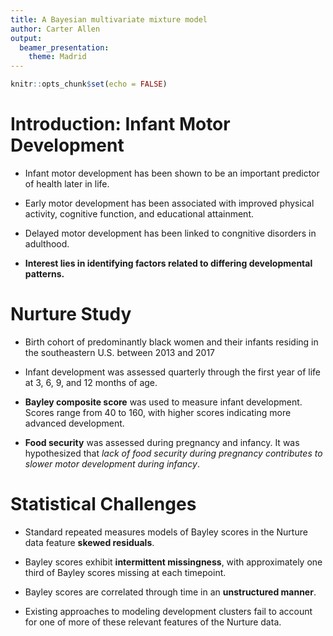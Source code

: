 ```yaml
---
title: A Bayesian multivariate mixture model
author: Carter Allen
output: 
  beamer_presentation:
    theme: Madrid
---
```


```r
knitr::opts_chunk$set(echo = FALSE)
```

# Introduction: Infant Motor Development

- Infant motor development has been shown to be an important predictor of health later in life.

- Early motor development has been associated with improved physical activity, cognitive function, and educational attainment. 

- Delayed motor development has been linked to congnitive disorders in adulthood.

- __Interest lies in identifying factors related to differing developmental patterns.__

# Nurture Study

- Birth cohort of predominantly black women and their infants residing in the southeastern U.S. between 2013 and 2017

- Infant development was assessed quarterly through the first year of life at 3, 6, 9, and 12 months of age.

- __Bayley composite score__ was used to measure infant development. Scores range from 40 to 160, with higher scores indicating more advanced development.

- __Food security__ was assessed during pregnancy and infancy. It was hypothesized that _lack of food security during pregnancy contributes to slower motor development during infancy_.

# Statistical Challenges

- Standard repeated measures models of Bayley scores in the Nurture data feature __skewed residuals__.

- Bayley scores exhibit __intermittent missingness__, with approximately one third of Bayley scores missing at each timepoint. 

- Bayley scores are correlated through time in an __unstructured manner__.

- Existing approaches to modeling development clusters fail to account for one of more of these relevant features of the Nurture data.

